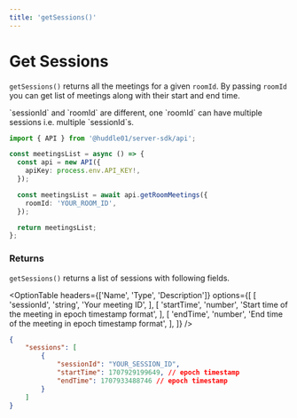 ```yaml
---
title: 'getSessions()'
---
```



# Get Sessions

`getSessions()` returns all the meetings for a given `roomId`. 
By passing `roomId` you can get list of meetings along with their start and end time. 

<Callout>
`sessionId` and `roomId` are different, one `roomId` can have multiple sessions i.e. multiple `sessionId`s. 
</Callout>

```ts 
import { API } from '@huddle01/server-sdk/api';

const meetingsList = async () => {
  const api = new API({
    apiKey: process.env.API_KEY!,
  });

  const meetingsList = await api.getRoomMeetings({
    roomId: 'YOUR_ROOM_ID',
  });

  return meetingsList;
};
```

### Returns 

`getSessions()` returns a list of sessions with following fields. 

<OptionTable
    headers={['Name', 'Type', 'Description']}
    options={[
        [
            'sessionId',
            'string',
            'Your meeting ID',
        ],
        [
            'startTime',
            'number',
            'Start time of the meeting in epoch timestamp format',
        ],
        [
            'endTime',
            'number',
            'End time of the meeting in epoch timestamp format',
        ],
    ]}
/>  

```json
{
    "sessions": [
        {
            "sessionId": "YOUR_SESSION_ID",
            "startTime": 1707929199649, // epoch timestamp
            "endTime": 1707933488746 // epoch timestamp
        }
    ]
}
```

